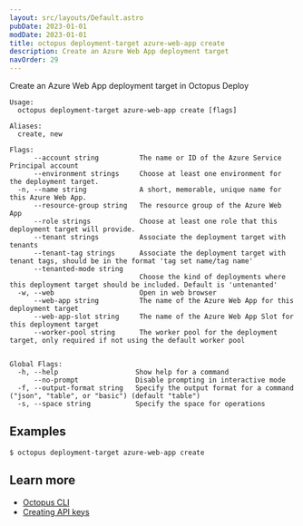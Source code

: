 ```yaml
---
layout: src/layouts/Default.astro
pubDate: 2023-01-01
modDate: 2023-01-01
title: octopus deployment-target azure-web-app create
description: Create an Azure Web App deployment target
navOrder: 29
---
```


Create an Azure Web App deployment target in Octopus Deploy

```
Usage:
  octopus deployment-target azure-web-app create [flags]

Aliases:
  create, new

Flags:
      --account string          The name or ID of the Azure Service Principal account
      --environment strings     Choose at least one environment for the deployment target.
  -n, --name string             A short, memorable, unique name for this Azure Web App.
      --resource-group string   The resource group of the Azure Web App
      --role strings            Choose at least one role that this deployment target will provide.
      --tenant strings          Associate the deployment target with tenants
      --tenant-tag strings      Associate the deployment target with tenant tags, should be in the format 'tag set name/tag name'
      --tenanted-mode string    
                                Choose the kind of deployments where this deployment target should be included. Default is 'untenanted'
  -w, --web                     Open in web browser
      --web-app string          The name of the Azure Web App for this deployment target
      --web-app-slot string     The name of the Azure Web App Slot for this deployment target
      --worker-pool string      The worker pool for the deployment target, only required if not using the default worker pool


Global Flags:
  -h, --help                   Show help for a command
      --no-prompt              Disable prompting in interactive mode
  -f, --output-format string   Specify the output format for a command ("json", "table", or "basic") (default "table")
  -s, --space string           Specify the space for operations

```

## Examples

<SamplesInstance />

```
$ octopus deployment-target azure-web-app create
```

## Learn more

- [Octopus CLI](/docs/octopus-rest-api/cli)
- [Creating API keys](/docs/octopus-rest-api/how-to-create-an-api-key)